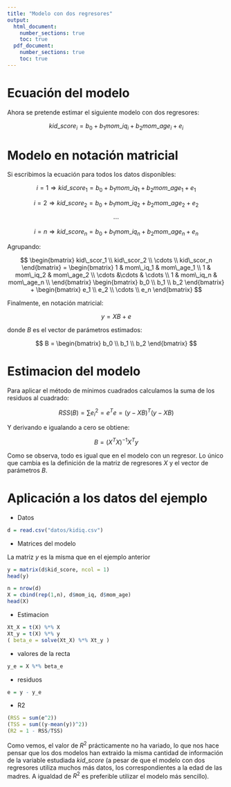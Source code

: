 ```yaml
---
title: "Modelo con dos regresores"
output: 
  html_document:
    number_sections: true
    toc: true
  pdf_document:
    number_sections: true
    toc: true
---
```



# Ecuación del modelo

Ahora se pretende estimar el siguiente modelo con dos regresores:

$$
kid\_score_i = b_0 + b_1 mom\_iq_i + b_2 mom\_age_i + e_i
$$

# Modelo en notación matricial

Si escribimos la ecuación para todos los datos disponibles:

$$
i = 1 \Rightarrow kid\_score_1 = b_0 + b_1 mom\_iq_1 + b_2 mom\_age_1 + e_1
$$

$$
i = 2 \Rightarrow kid\_score_2 = b_0 + b_1 mom\_iq_2 + b_2 mom\_age_2 + e_2
$$

$$
\cdots
$$

$$
i = n \Rightarrow kid\_score_n = b_0 + b_1 mom\_iq_n + b_2 mom\_age_n + e_n
$$

Agrupando:

$$
\begin{bmatrix}
kid\_scor_1 \\ kid\_scor_2 \\ \cdots \\ kid\_scor_n
\end{bmatrix}
=
\begin{bmatrix}
1 & mom\_iq_1 & mom\_age_1 \\
1 & mom\_iq_2 & mom\_age_2 \\
\cdots &\cdots & \cdots \\
1 & mom\_iq_n & mom\_age_n \\
\end{bmatrix}
\begin{bmatrix}
b_0 \\ b_1 \\ b_2
\end{bmatrix}
+
\begin{bmatrix}
e_1 \\ e_2 \\ \cdots \\ e_n
\end{bmatrix}
$$

Finalmente, en notación matricial:

$$
y = X B + e
$$

donde $B$ es el vector de parámetros estimados:

$$
B
=
\begin{bmatrix}
b_0 \\ b_1 \\  b_2
\end{bmatrix}
$$

# Estimacion del modelo

Para aplicar el método de mínimos cuadrados calculamos la suma de los residuos al cuadrado:

$$
RSS(B) = \sum e_i^2 = e^T e = (y - X B)^T(y - X B)
$$

Y derivando e igualando a cero se obtiene:

$$
B = (X^TX)^{-1}X^Ty
$$

Como se observa, todo es igual que en el modelo con un regresor. Lo único que cambia es la definición de la matriz de regresores $X$ y el vector de parámetros $B$.

# Aplicación a los datos del ejemplo

- Datos

```r
d = read.csv("datos/kidiq.csv")
```

- Matrices del modelo

La matriz *y* es la misma que en el ejemplo anterior

```r
y = matrix(d$kid_score, ncol = 1)
head(y)
```

```r
n = nrow(d)
X = cbind(rep(1,n), d$mom_iq, d$mom_age)
head(X)
```

- Estimacion

```r
Xt_X = t(X) %*% X
Xt_y = t(X) %*% y
( beta_e = solve(Xt_X) %*% Xt_y )
```

- valores de la recta

```r
y_e = X %*% beta_e
```

- residuos

```r
e = y - y_e
```

- R2

```r
(RSS = sum(e^2))
(TSS = sum((y-mean(y))^2))
(R2 = 1 - RSS/TSS)
```

Como vemos, el valor de $R^2$ prácticamente no ha variado, lo que nos hace pensar que los dos modelos han extraido la misma cantidad de información de la variable estudiada $kid\_score$ (a pesar de que el modelo con dos regresores utiliza muchos más datos, los correspondientes a la edad de las madres. A igualdad de $R^2$ es preferible utilizar el modelo más sencillo).

